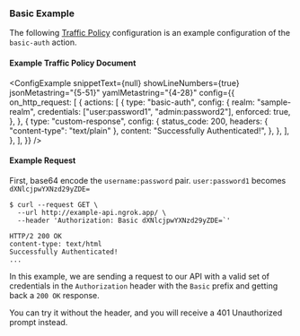 
### Basic Example

The following [Traffic Policy](/docs/http/traffic-policy/)
configuration is an example configuration of the `basic-auth` action. 

#### Example Traffic Policy Document

<ConfigExample
	snippetText={null}
	showLineNumbers={true}
	jsonMetastring="{5-51}"
	yamlMetastring="{4-28}"
	config={{
		on_http_request: [
			{
				actions: [
					{
						type: "basic-auth",
						config: {
							realm: "sample-realm",
							credentials: ["user:password1", "admin:password2"],
                            enforced: true,
						},
					},
					{
						type: "custom-response",
						config: {
							status_code: 200,
							headers: { "content-type": "text/plain" },
							content: "Successfully Authenticated!",
						},
					},
				],
			},
		],
	}}
/>

#### Example Request

First, base64 encode the `username:password` pair. 
`user:password1` becomes `dXNlcjpwYXNzd29yZDE=`

```shell
$ curl --request GET \
  --url http://example-api.ngrok.app/ \
  --header 'Authorization: Basic dXNlcjpwYXNzd29yZDE=`'
```

```http
HTTP/2 200 OK
content-type: text/html
Successfully Authenticated!
...
```

In this example, we are sending a request to our API with a valid set of credentials in
the `Authorization` header with the `Basic` prefix and getting back a `200 OK`
response.

You can try it without the header, and you will receive a 401 Unauthorized prompt
instead.
